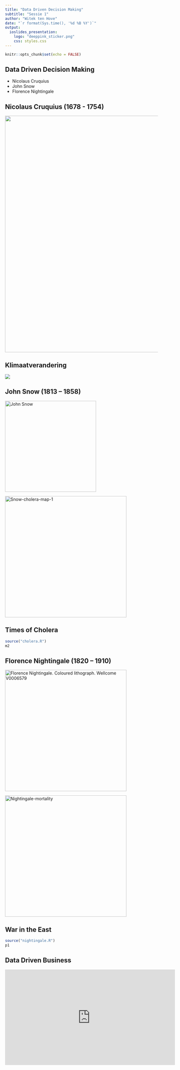 ```yaml
---
title: "Data Driven Decision Making"
subtitle: "Sessie 1"
author: "Witek ten Hove"
date: "`r format(Sys.time(), '%d %B %Y')`"
output:
  ioslides_presentation:
    logo: "deeppink_sticker.png"
    css: styles.css
---
```


```r
knitr::opts_chunk$set(echo = FALSE)
```

## Data Driven Decision Making

* Nicolaus Cruquius
* John Snow
* Florence Nightingale

## Nicolaus Cruquius (1678 - 1754)

<a title="Waarnemingen Cruquius Delft en Rijnsburg februari/maart 1727 (Bron: Archief Hoogheemraadschap van Rijnland)" href="https://cdn.knmi.nl/system/data_center_discover_blocks/image2s/000/000/119/xlarge/Waarnemingen_Cruquius.png?1432281391"><img width="780" src="https://cdn.knmi.nl/system/data_center_discover_blocks/image2s/000/000/119/xlarge/Waarnemingen_Cruquius.png?1432281391"></a>

## Klimaatverandering

![](climate.gif)

## John Snow (1813 – 1858)

<div class="columns-2" class="nounderline">

<a class="nounderline" title="The original uploader was Rsabbatini at English Wikipedia. [CC BY 4.0 (https://creativecommons.org/licenses/by/4.0)], via Wikimedia Commons" href="https://commons.wikimedia.org/wiki/File:John_Snow.jpg"><img width="300" alt="John Snow" src="https://upload.wikimedia.org/wikipedia/commons/thumb/c/cc/John_Snow.jpg/1024px-John_Snow.jpg"></a>

<a class="nounderline" title="John Snow [Public domain], via Wikimedia Commons" href="https://commons.wikimedia.org/wiki/File:Snow-cholera-map-1.jpg"><img width="400" alt="Snow-cholera-map-1" src="https://upload.wikimedia.org/wikipedia/commons/thumb/2/27/Snow-cholera-map-1.jpg/512px-Snow-cholera-map-1.jpg"></a>

</div>

## Times of Cholera

```r
source("cholera.R")
m2
```

## Florence Nightingale (1820 – 1910)

<div class="columns-2" class="nounderline">

<a title="After Henrietta Rae
 [Public domain], via Wikimedia Commons" href="https://commons.wikimedia.org/wiki/File:Florence_Nightingale._Coloured_lithograph._Wellcome_V0006579.jpg"><img width="400" alt="Florence Nightingale. Coloured lithograph. Wellcome V0006579" src="https://upload.wikimedia.org/wikipedia/commons/thumb/b/ba/Florence_Nightingale._Coloured_lithograph._Wellcome_V0006579.jpg/512px-Florence_Nightingale._Coloured_lithograph._Wellcome_V0006579.jpg"></a>

<a title="w:Florence Nightingale (1820–1910). [Public domain], via Wikimedia Commons" href="https://commons.wikimedia.org/wiki/File:Nightingale-mortality.jpg"><img width="400" alt="Nightingale-mortality" src="https://upload.wikimedia.org/wikipedia/commons/thumb/1/17/Nightingale-mortality.jpg/512px-Nightingale-mortality.jpg"></a>

</div>


## War in the East

```r
source("nightingale.R")
p1
```

## Data Driven Business

<iframe width="560" height="315" src="https://www.youtube.com/embed/3C0aLuNIecc" frameborder="0" allow="accelerometer; autoplay; encrypted-media; gyroscope; picture-in-picture" allowfullscreen></iframe>
